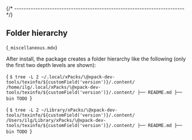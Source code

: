 


{/* ------------------------------------------------------------------------ */}

## Folder hierarchy

(`_miscellaneous.mdx`)

After install, the package creates a folder hierarchy like the following
(only the first two depth levels are shown):

<Tabs groupId="operating-systems">

<TabItem value="linux" label="GNU/Linux">

<CodeBlock language="console"> {
`$ tree -L 2 ~/.local/xPacks/\@xpack-dev-tools/texinfo/${customField('version')}/.content/
/home/ilg/.local/xPacks/\@xpack-dev-tools/texinfo/${customField('version')}/.content/
├── README.md
├── bin
TODO
`} </CodeBlock>

</TabItem>

<TabItem value="macos" label="macOS">

<CodeBlock language="console"> {
`$ tree -L 2 ~/Library/xPacks/\@xpack-dev-tools/texinfo/${customField('version')}/.content/
/Users/ilg/Library/xPacks/\@xpack-dev-tools/texinfo/${customField('version')}/.content/
├── README.md
├── bin
TODO
`} </CodeBlock>

</TabItem>

</Tabs>

